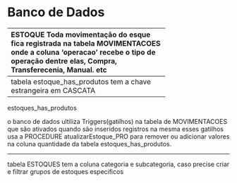 Banco de Dados
=============================

--------------------------------------------------
ESTOQUE
Toda movimentação do esque fica registrada na tabela MOVIMENTACOES
onde a coluna 'operacao' recebe o tipo de operação dentre elas, Compra, Transferecenia, Manual. etc


--------------------------------------------------
tabela estoque_has_produtos 
tem a chave estrangeira em CASCATA


--------------------------------------------------
estoques_has_produtos

o banco de dados ultiliza Triggers(gatilhos) na tabela de MOVIMENTACOES 
que são ativados quando são inseridos registros na mesma esses gatilhos usa a
PROCEDURE atualizarEstoque_PRO para remover ou adicionar valores na coluna quantidade 
da tabela estoques_has_produtos.


--------------------------------------------------

tabela ESTOQUES tem a coluna categoria e subcategoria, caso 
precise criar e filtrar grupos de estoques especificos



